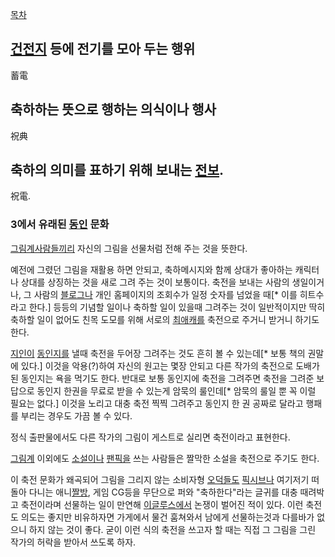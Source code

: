 [[목차]]

== [[건전지]] 등에 전기를 모아 두는 행위 ==
蓄電
== 축하하는 뜻으로 행하는 의식이나 행사 ==
祝典
== 축하의 의미를 표하기 위해 보내는 [[전보]]. ==
祝電. 
=== 3에서 유래된 [[동인]] 문화 ===
[[그림계]]사람들끼리 자신의 그림을 선물처럼 전해 주는 것을 뜻한다.

예전에 그렸던 그림을 재활용 하면 안되고, 축하메시지와 함께 상대가 좋아하는 캐릭터나 상대를 상징하는 것을 새로 그려 주는 것이 보통이다. 축전을 보내는 사람의 생일이거나, 그 사람의 [[블로그]]나 개인 홈페이지의 조회수가 일정 숫자를 넘었을 때[* 이를 히트수라고 한다.] 등등의 기념할 일이나 축하할 일이 있을때 그려주는 것이 일반적이지만 딱히 축하할 일이 없어도 친목 도모를 위해 서로의 [[최애캐]]를 축전으로 주거니 받거니 하기도 한다. 

[[지인]]이 [[동인지]]를 낼때 축전을 두어장 그려주는 것도 흔히 볼 수 있는데[* 보통 책의 권말에 있다.] 이것을 악용(?)하여 자신의 원고는 몇장 안되고 다른 작가의 축전으로 도배가 된 동인지는 욕을 먹기도 한다. 반대로 보통 동인지에 축전을 그려주면 축전을 그려준 보답으로 동인지 한권을 무료로 받을 수 있는게 암묵의 룰인데[* 암묵의 룰일 뿐 꼭 이럴 필요는 없다.] 이것을 노리고 대충 축전 찍찍 그려주고 동인지 한 권 공짜로 달라고 행패를 부리는 경우도 가끔 볼 수 있다.

정식 출판물에서도 다른 작가의 그림이 게스트로 실리면 축전이라고 표현한다. 

[[그림계]] 이외에도 [[소설]]이나 [[팬픽]]을 쓰는 사람들은 짤막한 소설을 축전으로 주기도 한다.

이 축전 문화가 왜곡되어 그림을 그리지 않는 소비자형 [[오덕]]들도 [[픽시브]]나 여기저기 떠돌아 다니는 애니[[짤방]], 게임 CG등을 무단으로 퍼와 "축하한다"라는 글귀를 대충 때려박고 축전이라며 선물하는 일이 만연해 [[이글루스]]에서 논쟁이 벌어진 적이 있다. 이런 축전도 의도는 좋지만 비유하자면 가게에서 물건 훔쳐와서 남에게 선물하는것과 다를바가 없으니 하지 않는 것이 좋다. 굳이 이런 식의 축전을 쓰고자 할 때는 직접 그 그림을 그린 작가의 허락을 받아서 쓰도록 하자.
